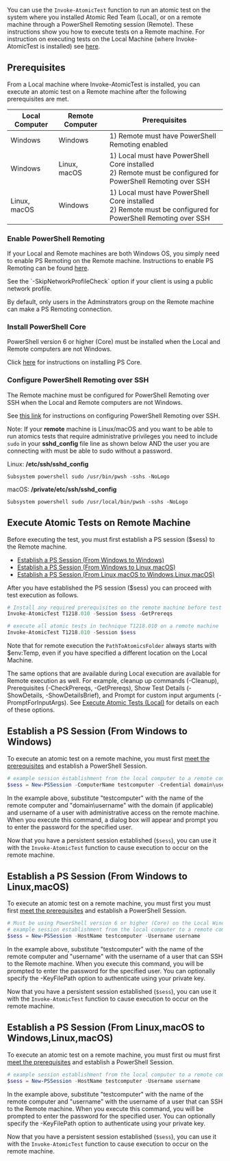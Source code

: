 
You can use the `Invoke-AtomicTest` function to run an atomic test on the system where you installed Atomic Red Team (Local), or on a remote machine through a PowerShell Remoting session (Remote). These instructions show you how to execute tests on a Remote machine. For instruction on executing tests on the Local Machine (where Invoke-AtomicTest is installed) see [here](/invoke-atomicredteam/execute-tests-locally).

## Prerequisites

From a Local machine where Invoke-AtomicTest is installed, you can execute an atomic test on a Remote machine after the following prerequisites are met.

| Local Computer | Remote Computer | Prerequisites                                                                                                   |
| -------------- | --------------- | --------------------------------------------------------------------------------------------------------------- |
| Windows        | Windows         | 1) Remote must have PowerShell Remoting enabled                                                                 |
| Windows        | Linux, macOS    | 1) Local must have PowerShell Core installed <br/>2) Remote must be configured for PowerShell Remoting over SSH |
| Linux, macOS   | Windows         | 1) Local must have PowerShell Core installed <br/>2) Remote must be configured for PowerShell Remoting over SSH |

### Enable PowerShell Remoting

If your Local and Remote machines are both Windows OS, you simply need to enable PS Remoting on the Remote machine.
Instructions to enable PS Remoting can be found [here](https://docs.microsoft.com/en-us/powershell/module/microsoft.powershell.core/enable-psremoting).

<Callout>
  See the `-SkipNetworkProfileCheck` option if your client is using a public
  network profile.
</Callout>

By default, only users in the Adminstrators group on the Remote machine can make a PS Remoting connection.

### Install PowerShell Core

PowerShell version 6 or higher (Core) must be installed when the Local and Remote computers are not Windows.

Click [here](https://docs.microsoft.com/en-us/powershell/scripting/install/installing-powershell) for instructions on installing PS Core.

### Configure PowerShell Remoting over SSH

The Remote machine must be configured for PowerShell Remoting over SSH when the Local and Remote computers are not Windows.

See [this link](https://docs.microsoft.com/en-us/powershell/scripting/learn/remoting/ssh-remoting-in-powershell-core) for instructions on configuring PowerShell Remoting over SSH.

Note: If your **remote** machine is Linux/macOS and you want to be able to run atomics tests that require administrative privileges you need to include `sudo` in your **sshd_config** file line as shown below AND the user you are connecting with must be able to sudo without a password.

Linux: **/etc/ssh/sshd_config**

`Subsystem powershell sudo /usr/bin/pwsh -sshs -NoLogo`

macOS: **/private/etc/ssh/sshd_config**

`Subsystem powershell sudo /usr/local/bin/pwsh -sshs -NoLogo`

## Execute Atomic Tests on Remote Machine

Before executing the test, you must first establish a PS session ($sess) to the Remote machine.

- [Establish a PS Session (From Windows to Windows)](/invoke-atomicredteam/execute-tests-remotely#establish-a-ps-session-from-windows-to-windows)
- [Establish a PS Session (From Windows to Linux,macOS)](/invoke-atomicredteam/execute-tests-remotely#establish-a-ps-session-from-windows-to-linuxmacos)
- [Establish a PS Session (From Linux,macOS to Windows,Linux,macOS)](/invoke-atomicredteam/execute-tests-remotely#establish-a-ps-session--from-linuxmacos-to-windowslinuxmacos)

After you have established the PS session ($sess) you can proceed with test execution as follows.

```powershell
# Install any required prerequisites on the remote machine before test execution
Invoke-AtomicTest T1218.010 -Session $sess -GetPrereqs

# execute all atomic tests in technique T1218.010 on a remote machine
Invoke-AtomicTest T1218.010 -Session $sess
```

Note that for remote execution the `PathToAtomicsFolder` always starts with $env:Temp, even if you have specified a different location on the Local Machine.

The same options that are available during Local execution are available for Remote execution as well. For example, cleanup up commands (-Cleanup), Prerequisites (-CheckPrereqs, -GetPrereqs), Show Test Details (-ShowDetails, -ShowDetailsBrief), and Prompt for custom input arguments (-PromptForInputArgs). See [Execute Atomic Tests (Local)](<https://github.com/redcanaryco/invoke-atomicredteam/wiki/Execute-Atomic-Tests-(Local)>) for details on each of these options.

## Establish a PS Session (From Windows to Windows)

To execute an atomic test on a remote machine, you must first [meet the prerequisites](<https://github.com/redcanaryco/invoke-atomicredteam/wiki/Execute-Atomic-Tests-(Remote)#prerequisites>) and establish a PowerShell Session.

```powershell
# example session establishment from the local computer to a remote computer named 'testcomputer'
$sess = New-PSSession -ComputerName testcomputer -Credential domain\username
```

In the example above, substitute "testcomputer" with the name of the remote computer and "domain\username" with the domain (if applicable) and username of a user with administrative access on the remote machine. When you execute this command, a dialog box will appear and prompt you to enter the password for the specified user.

Now that you have a persistent session established (`$sess`), you can use it with the `Invoke-AtomicTest` function to cause execution to occur on the remote machine.

## Establish a PS Session (From Windows to Linux,macOS)

To execute an atomic test on a remote machine, you must first you must first [meet the prerequisites](<https://github.com/redcanaryco/invoke-atomicredteam/wiki/Execute-Atomic-Tests-(Remote)#prerequisites>) and establish a PowerShell Session.

```powershell
# Must be using PowerShell version 6 or higher (Core) on the Local Windows Machine
# example session establishment from the local computer to a remote computer named 'testcomputer'
$sess = New-PSSession -HostName testcomputer -Username username
```

In the example above, substitute "testcomputer" with the name of the remote computer and "username" with the username of a user that can SSH to the Remote machine. When you execute this command, you will be prompted to enter the password for the specified user. You can optionally specify the -KeyFilePath option to authenticate using your private key.

Now that you have a persistent session established (`$sess`), you can use it with the `Invoke-AtomicTest` function to cause execution to occur on the remote machine.

## Establish a PS Session (From Linux,macOS to Windows,Linux,macOS)

To execute an atomic test on a remote machine, you must first ou must first [meet the prerequisites](<https://github.com/redcanaryco/invoke-atomicredteam/wiki/Execute-Atomic-Tests-(Remote)#prerequisites>) and establish a PowerShell Session.

```powershell
# example session establishment from the local computer to a remote computer named 'testcomputer'
$sess = New-PSSession -HostName testcomputer -Username username
```

In the example above, substitute "testcomputer" with the name of the remote computer and "username" with the username of a user that can SSH to the Remote machine. When you execute this command, you will be prompted to enter the password for the specified user. You can optionally specify the -KeyFilePath option to authenticate using your private key.

Now that you have a persistent session established (`$sess`), you can use it with the `Invoke-AtomicTest` function to cause execution to occur on the remote machine.
